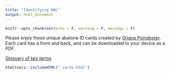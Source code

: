 ```yaml
---
title: "Identifying HAL"
output: html_document
---
```


```r
knitr::opts_chunk$set(echo = F, warning = F, message = F)
```

Please  enjoy these unique abalone ID cards created by [Oriana Poindexter](http://www.orianapoindexter.com). Each card has a front and back, and can be downloaded to your device as a PDF. 

 <a class="btn btn-primary fa fa-question-circle"  href="glossary.html" target="_blank"> Glossary of key terms</a>

```r
htmltools::includeHTML("_cards.html")
```
